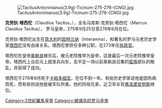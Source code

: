 {{unreferenced|time=2020-05-02T08:16:46+00:00}}
{{Infobox Roman emperor
| name =克劳狄·塔西佗
| title = [[罗马帝国|罗马帝国]][[罗马皇帝|第四十五任皇帝]]
| full name =马库斯·克劳狄·塔西佗
| image= EmpereurTacite.jpg
| caption =塔西佗的半身像
| reign =275年9月25日 – 276年6月
| predecessor =[[奥勒良|奥勒良]]
| successor =[[弗洛里安努斯|弗洛里安努斯]]
| spouse =
| issue =
| dynasty =
| father =
| mother =
| birth_date =约200年
| birth_place =因特兰纳
| death_date =276年6月（约76岁）
| death_place =
| place of burial =
|}}
[[File:TacitusAntoninianus(3.9g)-Ticinum-275-276-(CNG).jpg|thumb]]

'''克劳狄·塔西佗'''（Claudius Tacitus，{{bd|200年||276年}}），全名马库斯·克劳狄·塔西佗（Marcus Claudius Tacitus）， 罗马皇帝，275年9月25日至276年6月在位。

克劳狄·塔西佗出生在[[意大利|意大利]]的[[因特兰纳|因特兰纳]]（Interamna），和著名的罗马元老历史学家[[塔西佗|塔西佗]]没有血缘关系。塔西佗曾担任多种公职，在273年任[[执政官|执政官]]。

塔西佗在皇帝[[奥勒良|奥勒良]]被杀后，被元老院推举为皇帝，这是最后一次元老院推举皇帝。塔西托上台后马上就发兵向东，去平定一场以前奥勒良召集的[[蛮族|蛮族]]部队的叛乱，并获得了成功。

塔西佗于276年6月死于[[卡帕多细亚|卡帕多细亚]]，在位不到一年。有些历史学家说他是因热病而死，而有些则说他是被军队所害。他的同母兄弟，近卫军长官[[弗洛里安努斯|弗洛里安努斯]]继位。

{{罗马帝国皇帝| 本人=克劳狄·塔西佗| 时间 = 275-276| 之前=[[奥勒良|奥勒良]] | 之后=[[弗洛里安努斯|弗洛里安努斯]]和[[普罗布斯|普罗布斯]]}}

{{Authority control}}
[[Category:3世紀羅馬皇帝|Category:3世紀羅馬皇帝]]
[[Category:被谋杀的罗马皇帝|Category:被谋杀的罗马皇帝]]